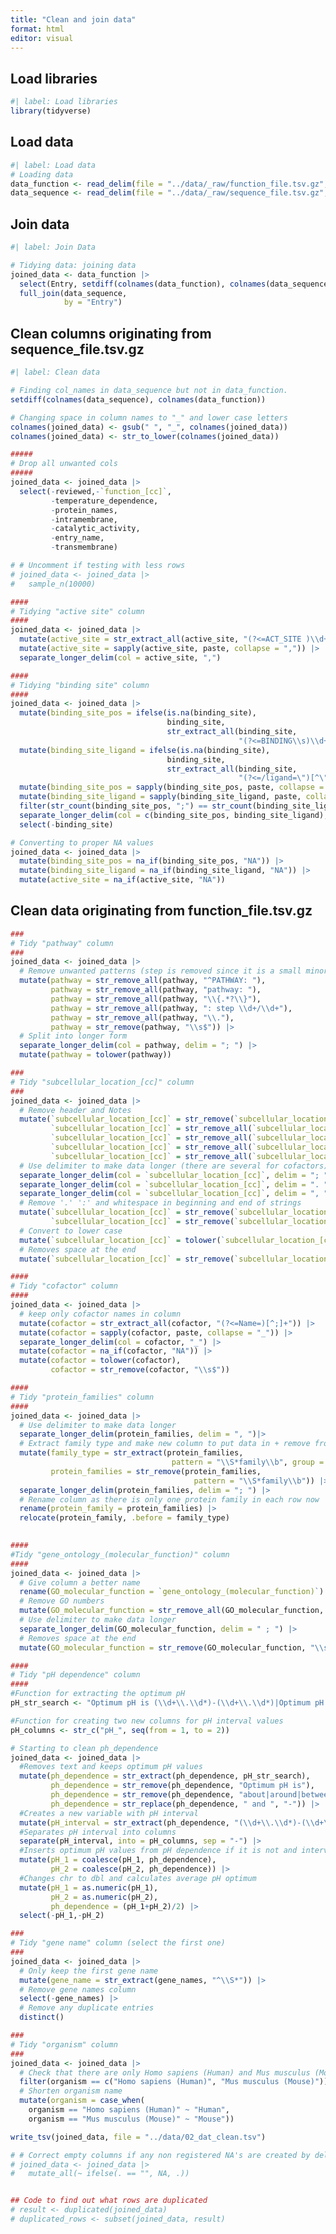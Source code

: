 ```yaml
---
title: "Clean and join data"
format: html
editor: visual
---
```


## Load libraries

```r
#| label: Load libraries
library(tidyverse)
```

## Load data

```r
#| label: Load data
# Loading data
data_function <- read_delim(file = "../data/_raw/function_file.tsv.gz", delim = "\t")
data_sequence <- read_delim(file = "../data/_raw/sequence_file.tsv.gz", delim = "\t")
```

## Join data

```r
#| label: Join Data

# Tidying data: joining data
joined_data <- data_function |>
  select(Entry, setdiff(colnames(data_function), colnames(data_sequence))) |>
  full_join(data_sequence,
            by = "Entry")


```

## Clean columns originating from sequence_file.tsv.gz

```r
#| label: Clean data

# Finding col_names in data_sequence but not in data_function.
setdiff(colnames(data_sequence), colnames(data_function))

# Changing space in column names to "_" and lower case letters
colnames(joined_data) <- gsub(" ", "_", colnames(joined_data))
colnames(joined_data) <- str_to_lower(colnames(joined_data))

#####
# Drop all unwanted cols
#####
joined_data <- joined_data |>
  select(-reviewed,-`function_[cc]`,
         -temperature_dependence,
         -protein_names,
         -intramembrane,
         -catalytic_activity,
         -entry_name,
         -transmembrane)

# # Uncomment if testing with less rows
# joined_data <- joined_data |>
#   sample_n(10000)

####
# Tidying "active site" column
####
joined_data <- joined_data |>
  mutate(active_site = str_extract_all(active_site, "(?<=ACT_SITE )\\d+")) |>
  mutate(active_site = sapply(active_site, paste, collapse = ",")) |>
  separate_longer_delim(col = active_site, ",")

####
# Tidying "binding site" column
####
joined_data <- joined_data |>
  mutate(binding_site_pos = ifelse(is.na(binding_site),
                                   binding_site,
                                   str_extract_all(binding_site,
                                                   "(?<=BINDING\\s)\\d+(\\.\\.\\d+)?"))) |>
  mutate(binding_site_ligand = ifelse(is.na(binding_site),
                                   binding_site,
                                   str_extract_all(binding_site,
                                                   "(?<=/ligand=\")[^\"]+(?=\")"))) |> 
  mutate(binding_site_pos = sapply(binding_site_pos, paste, collapse = ";")) |>
  mutate(binding_site_ligand = sapply(binding_site_ligand, paste, collapse = ";")) |>
  filter(str_count(binding_site_pos, ";") == str_count(binding_site_ligand, ";")) |>
  separate_longer_delim(col = c(binding_site_pos, binding_site_ligand), ";") |> 
  select(-binding_site)

# Converting to proper NA values
joined_data <- joined_data |> 
  mutate(binding_site_pos = na_if(binding_site_pos, "NA")) |> 
  mutate(binding_site_ligand = na_if(binding_site_ligand, "NA")) |> 
  mutate(active_site = na_if(active_site, "NA"))
```

## Clean data originating from function_file.tsv.gz

```r

###
# Tidy "pathway" column
###
joined_data <- joined_data |>
  # Remove unwanted patterns (step is removed since it is a small minority that has this noted)
  mutate(pathway = str_remove_all(pathway, "^PATHWAY: "),
         pathway = str_remove_all(pathway, "pathway: "),
         pathway = str_remove_all(pathway, "\\{.*?\\}"),
         pathway = str_remove_all(pathway, ": step \\d+/\\d+"),
         pathway = str_remove_all(pathway, "\\."),
         pathway = str_remove(pathway, "\\s$")) |>
  # Split into longer form
  separate_longer_delim(col = pathway, delim = "; ") |> 
  mutate(pathway = tolower(pathway))

###
# Tidy "subcellular_location_[cc]" column
###
joined_data <- joined_data |>
  # Remove header and Notes
  mutate(`subcellular_location_[cc]` = str_remove(`subcellular_location_[cc]`, "Note=.*"),
         `subcellular_location_[cc]` = str_remove_all(`subcellular_location_[cc]`, "SUBCELLULAR LOCATION: "),
         `subcellular_location_[cc]` = str_remove_all(`subcellular_location_[cc]`, "\\{.*?\\}"),
         `subcellular_location_[cc]` = str_remove_all(`subcellular_location_[cc]`, "\\[.*?\\]"),
         `subcellular_location_[cc]` = str_remove_all(`subcellular_location_[cc]`, "\\.\\s*$")) |>
  # Use delimiter to make data longer (there are several for cofactors)
  separate_longer_delim(col = `subcellular_location_[cc]`, delim = "; ") |>
  separate_longer_delim(col = `subcellular_location_[cc]`, delim = ". ") |>
  separate_longer_delim(col = `subcellular_location_[cc]`, delim = ", ") |>
  # Remove '.' ':' and whitespace in beginning and end of strings
  mutate(`subcellular_location_[cc]` = str_remove(`subcellular_location_[cc]`, "^[. ]+|[. ]+$"),
         `subcellular_location_[cc]` = str_remove(`subcellular_location_[cc]`, "\\: ")) |> 
  # Convert to lower case
  mutate(`subcellular_location_[cc]` = tolower(`subcellular_location_[cc]`)) |> 
  # Removes space at the end
  mutate(`subcellular_location_[cc]` = str_remove(`subcellular_location_[cc]`, "\\s$")) 

####
# Tidy "cofactor" column
####
joined_data <- joined_data |>
  # keep only cofactor names in column
  mutate(cofactor = str_extract_all(cofactor, "(?<=Name=)[^;]+")) |> 
  mutate(cofactor = sapply(cofactor, paste, collapse = "_")) |> 
  separate_longer_delim(col = cofactor, "_") |> 
  mutate(cofactor = na_if(cofactor, "NA")) |> 
  mutate(cofactor = tolower(cofactor),
         cofactor = str_remove(cofactor, "\\s$"))

####
# Tidy "protein_families" column
####
joined_data <- joined_data |>
  # Use delimiter to make data longer
  separate_longer_delim(protein_families, delim = ", ")|>
  # Extract family type and make new column to put data in + remove from colum
  mutate(family_type = str_extract(protein_families, 
                                    pattern = "\\S*family\\b", group = NULL),
         protein_families = str_remove(protein_families, 
                                         pattern = "\\S*family\\b")) |>
  separate_longer_delim(protein_families, delim = "; ") |>
  # Rename column as there is only one protein family in each row now
  rename(protein_family = protein_families) |> 
  relocate(protein_family, .before = family_type)
  

####
#Tidy "gene_ontology_(molecular_function)" column
####
joined_data <- joined_data |>
  # Give column a better name
  rename(GO_molecular_function = `gene_ontology_(molecular_function)`) |> 
  # Remove GO numbers
  mutate(GO_molecular_function = str_remove_all(GO_molecular_function, "\\[.*?\\]")) |> 
  # Use delimiter to make data longer
  separate_longer_delim(GO_molecular_function, delim = " ; ") |> 
  # Removes space at the end
  mutate(GO_molecular_function = str_remove(GO_molecular_function, "\\s$")) 

####
# Tidy "pH dependence" column 
####
#Function for extracting the optimum pH 
pH_str_search <- "Optimum pH is (\\d+\\.\\d*)-(\\d+\\.\\d*)|Optimum pH is (\\d+\\.\\d*)|Optimum pH is around (\\d+\\.\\d*)|Optimum pH is about (\\d+\\.\\d*)|Optimum pH is (\\d+\\.\\d*) to (\\d+\\.\\d*)|Optimum pH is between (\\d+\\.\\d*) and (\\d+\\.\\d*)"

#Function for creating two new columns for pH interval values
pH_columns <- str_c("pH_", seq(from = 1, to = 2))

# Starting to clean ph_dependence
joined_data <- joined_data |>
  #Removes text and keeps optimum pH values
  mutate(ph_dependence = str_extract(ph_dependence, pH_str_search),
         ph_dependence = str_remove(ph_dependence, "Optimum pH is"),
         ph_dependence = str_remove(ph_dependence, "about|around|between"),
         ph_dependence = str_replace(ph_dependence, " and ", "-")) |>
  #Creates a new variable with pH interval
  mutate(pH_interval = str_extract(ph_dependence, "(\\d+\\.\\d*)-(\\d+\\.\\d*)")) |>
  #Separates pH interval into columns
  separate(pH_interval, into = pH_columns, sep = "-") |>
  #Inserts optimum pH values from pH dependence if it is not and interval
  mutate(pH_1 = coalesce(pH_1, ph_dependence),
         pH_2 = coalesce(pH_2, ph_dependence)) |>
  #Changes chr to dbl and calculates average pH optimum
  mutate(pH_1 = as.numeric(pH_1),
         pH_2 = as.numeric(pH_2),
         ph_dependence = (pH_1+pH_2)/2) |>
  select(-pH_1,-pH_2)

###
# Tidy "gene name" column (select the first one)
###
joined_data <- joined_data |>
  # Only keep the first gene name
  mutate(gene_name = str_extract(gene_names, "^\\S*")) |>
  # Remove gene names column
  select(-gene_names) |> 
  # Remove any duplicate entries
  distinct()

###
# Tidy "organism" column
###
joined_data <- joined_data |>
  # Check that there are only Homo sapiens (Human) and Mus musculus (Mouse)
  filter(organism == c("Homo sapiens (Human)", "Mus musculus (Mouse)")) |>
  # Shorten organism name
  mutate(organism = case_when(
    organism == "Homo sapiens (Human)" ~ "Human",
    organism == "Mus musculus (Mouse)" ~ "Mouse"))

write_tsv(joined_data, file = "../data/02_dat_clean.tsv")

# # Correct empty columns if any non registered NA's are created by deleting text elements
# joined_data <- joined_data |>
#   mutate_all(~ ifelse(. == "", NA, .))


## Code to find out what rows are duplicated
# result <- duplicated(joined_data)
# duplicated_rows <- subset(joined_data, result)

```
